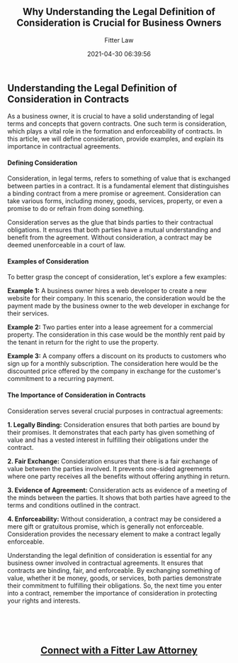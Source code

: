 ﻿---
author: Fitter Law
slug: consideration
tags:
categories:
date: 2021-04-30 06:39:56
title: <h2>Why Understanding the Legal Definition of Consideration is Crucial for Business Owners</h2>
excerpt: Learn the legal definition of consideration in contracts and its importance in contract formation and enforceability. Discover examples of consideration and how it serves as evidence of agreement and ensures fairness and enforceability. Don't overlook the crucial role of consideration in protecting your rights and interests in contractual agreements

---

<h3><h2>Understanding the Legal Definition of Consideration in Contracts</h2>

<p>As a business owner, it is crucial to have a solid understanding of legal terms and concepts that govern contracts. One such term is consideration, which plays a vital role in the formation and enforceability of contracts. In this article, we will define consideration, provide examples, and explain its importance in contractual agreements.</p>

<h4>Defining Consideration</h4>

<p>Consideration, in legal terms, refers to something of value that is exchanged between parties in a contract. It is a fundamental element that distinguishes a binding contract from a mere promise or agreement. Consideration can take various forms, including money, goods, services, property, or even a promise to do or refrain from doing something.</p>

<p>Consideration serves as the glue that binds parties to their contractual obligations. It ensures that both parties have a mutual understanding and benefit from the agreement. Without consideration, a contract may be deemed unenforceable in a court of law.</p>

<h4>Examples of Consideration</h4>

<p>To better grasp the concept of consideration, let's explore a few examples:</p>

<p><strong>Example 1:</strong> A business owner hires a web developer to create a new website for their company. In this scenario, the consideration would be the payment made by the business owner to the web developer in exchange for their services.</p>

<p><strong>Example 2:</strong> Two parties enter into a lease agreement for a commercial property. The consideration in this case would be the monthly rent paid by the tenant in return for the right to use the property.</p>

<p><strong>Example 3:</strong> A company offers a discount on its products to customers who sign up for a monthly subscription. The consideration here would be the discounted price offered by the company in exchange for the customer's commitment to a recurring payment.</p>

<h4>The Importance of Consideration in Contracts</h4>

<p>Consideration serves several crucial purposes in contractual agreements:</p>

<p><strong>1. Legally Binding:</strong> Consideration ensures that both parties are bound by their promises. It demonstrates that each party has given something of value and has a vested interest in fulfilling their obligations under the contract.</p>

<p><strong>2. Fair Exchange:</strong> Consideration ensures that there is a fair exchange of value between the parties involved. It prevents one-sided agreements where one party receives all the benefits without offering anything in return.</p>

<p><strong>3. Evidence of Agreement:</strong> Consideration acts as evidence of a meeting of the minds between the parties. It shows that both parties have agreed to the terms and conditions outlined in the contract.</p>

<p><strong>4. Enforceability:</strong> Without consideration, a contract may be considered a mere gift or gratuitous promise, which is generally not enforceable. Consideration provides the necessary element to make a contract legally enforceable.</p>



<p>Understanding the legal definition of consideration is essential for any business owner involved in contractual agreements. It ensures that contracts are binding, fair, and enforceable. By exchanging something of value, whether it be money, goods, or services, both parties demonstrate their commitment to fulfilling their obligations. So, the next time you enter into a contract, remember the importance of consideration in protecting your rights and interests.</p></h3>
&nbsp;

&nbsp;
<h2 style="text-align: center;"><a href="https://fitterlaw.com/login/">Connect with a Fitter Law Attorney</a></h2>
&nbsp;

&nbsp;
